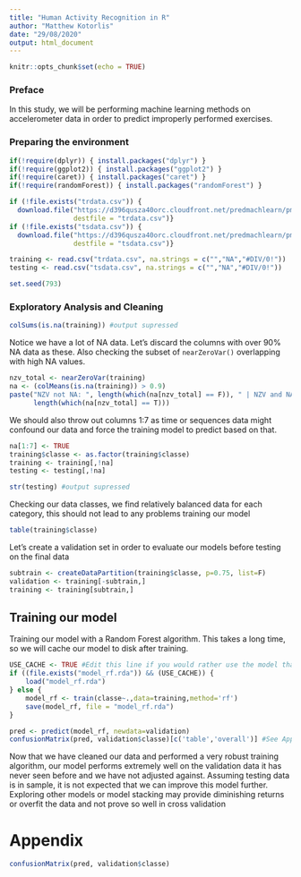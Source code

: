 ```yaml
---
title: "Human Activity Recognition in R"
author: "Matthew Kotorlis"
date: "29/08/2020"
output: html_document
---
```


```r
knitr::opts_chunk$set(echo = TRUE)
```

### Preface

In this study, we will be performing machine learning methods on accelerometer data in order to predict improperly performed exercises.

### Preparing the environment

```r
if(!require(dplyr)) { install.packages("dplyr") }
if(!require(ggplot2)) { install.packages("ggplot2") }
if(!require(caret)) { install.packages("caret") }
if(!require(randomForest)) { install.packages("randomForest") }

if (!file.exists("trdata.csv")) {
  download.file("https://d396qusza40orc.cloudfront.net/predmachlearn/pml-training.csv", 
                destfile = "trdata.csv")}
if (!file.exists("tsdata.csv")) {
  download.file("https://d396qusza40orc.cloudfront.net/predmachlearn/pml-testing.csv", 
                destfile = "tsdata.csv")}

training <- read.csv("trdata.csv", na.strings = c("","NA","#DIV/0!"))
testing <- read.csv("tsdata.csv", na.strings = c("","NA","#DIV/0!"))

set.seed(793)
```

### Exploratory Analysis and Cleaning

```r
colSums(is.na(training)) #output supressed
```
Notice we have a lot of NA data. Let's discard the columns with over 90% NA data as these. Also checking the subset of ```nearZeroVar()``` overlapping with high NA values.
```r
nzv_total <- nearZeroVar(training)
na <- (colMeans(is.na(training)) > 0.9)
paste("NZV not NA: ", length(which(na[nzv_total] == F)), " | NZV and NA: ",
      length(which(na[nzv_total] == T)))
```
We should also throw out columns 1:7 as time or sequences data might confound our data and force the training model to predict based on that.

```r
na[1:7] <- TRUE
training$classe <- as.factor(training$classe)
training <- training[,!na]
testing <- testing[,!na]

str(testing) #output supressed
```

Checking our data classes, we find relatively balanced data for each category, this should not lead to any problems training our model
```r
table(training$classe)
```

Let's create a validation set in order to evaluate our models before testing on the final data

```r
subtrain <- createDataPartition(training$classe, p=0.75, list=F)
validation <- training[-subtrain,]
training <- training[subtrain,]
```

## Training our model

Training our model with a Random Forest algorithm. This takes a long time, so we will cache our model to disk after training.
```r
USE_CACHE <- TRUE #Edit this line if you would rather use the model than train it
if ((file.exists("model_rf.rda")) && (USE_CACHE)) { 
    load("model_rf.rda")
} else {
    model_rf <- train(classe~.,data=training,method='rf')
    save(model_rf, file = "model_rf.rda") 
}
```

```r
pred <- predict(model_rf, newdata=validation)
confusionMatrix(pred, validation$classe)[c('table','overall')] #See Appendix for full
```

Now that we have cleaned our data and performed a very robust training algorithm, our model performs extremely well on the validation data it has never seen before and we have not adjusted against. Assuming testing data is in sample, it is not expected that we can improve this model further. Exploring other models or model stacking may provide diminishing returns or overfit the data and not prove so well in cross validation

# Appendix

```r
confusionMatrix(pred, validation$classe)
```

